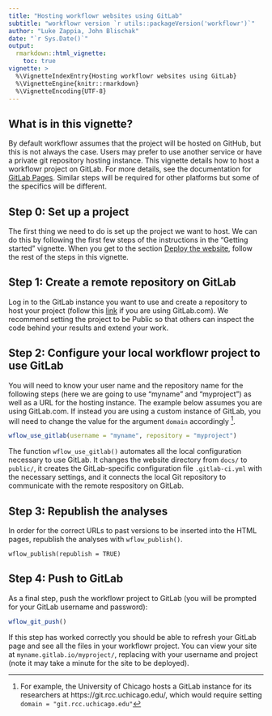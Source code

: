 ```yaml
---
title: "Hosting workflowr websites using GitLab"
subtitle: "workflowr version `r utils::packageVersion('workflowr')`"
author: "Luke Zappia, John Blischak"
date: "`r Sys.Date()`"
output:
  rmarkdown::html_vignette:
    toc: true
vignette: >
  %\VignetteIndexEntry{Hosting workflowr websites using GitLab}
  %\VignetteEngine{knitr::rmarkdown}
  %\VignetteEncoding{UTF-8}
---
```


## What is in this vignette?

By default workflowr assumes that the project will be hosted on GitHub, but this
is not always the case. Users may prefer to use another service or have a
private git repository hosting instance. This vignette details how to host a
workflowr project on GitLab. For more details, see the documentation for [GitLab
Pages](https://docs.gitlab.com/ee/ci/yaml/README.html#pages). Similar steps will
be required for other platforms but some of the specifics will be different.

## Step 0: Set up a project

The first thing we need to do is set up the project we want to host. We can do
this by following the first few steps of the instructions in the
"Getting started" vignette. When you get to the section [Deploy the website](wflow-01-getting-started.html#deploy-the-website), follow
the rest of the steps in this vignette.

## Step 1: Create a remote repository on GitLab

Log in to the GitLab instance you want to use and create a repository to host
your project (follow this [link](https://gitlab.com/projects/new) if you are
using GitLab.com). We recommend setting the project to be Public so that others
can inspect the code behind your results and extend your work.

## Step 2: Configure your local workflowr project to use GitLab

You will need to know your user name and the repository name for the following
steps (here we are going to use "myname" and "myproject") as well as a URL for
the hosting instance. The example below assumes you are using GitLab.com. If
instead you are using a custom instance of GitLab, you will need to change the
value for the argument `domain` accordingly ^[For example, the University of
Chicago hosts a GitLab instance for its researchers at
https://git.rcc.uchicago.edu/, which would require setting `domain =
"git.rcc.uchicago.edu"`].

```r
wflow_use_gitlab(username = "myname", repository = "myproject")
```

The function `wflow_use_gitlab()` automates all the local configuration
necessary to use GitLab. It changes the website directory from `docs/` to
`public/`, it creates the GitLab-specific configuration file `.gitlab-ci.yml`
with the necessary settings, and it connects the local Git repository to
communicate with the remote respository on GitLab.

## Step 3: Republish the analyses

In order for the correct URLs to past versions to be inserted into the HTML
pages, republish the analyses with `wflow_publish()`.

```
wflow_publish(republish = TRUE)
```

## Step 4: Push to GitLab

As a final step, push the workflowr project to GitLab (you will be prompted for
your GitLab username and password):

```r
wflow_git_push()
```

If this step has worked correctly you should be able to refresh your GitLab page
and see all the files in your workflowr project. You can view your site at
`myname.gitlab.io/myproject/`, replacing with your username and project (note it
may take a minute for the site to be deployed).
